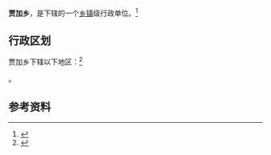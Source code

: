 {{中国乡级行政区|63/23/22/200/000}}

'''贾加乡'''，是{{PRC admin/fullname|63/23/22/200/000|3}}下辖的一个[[乡镇|乡镇]]级行政单位。<ref>{{PRC admin/ref sgc|{{PRC admin/parent|63/23/22/200/000}}}}</ref>

== 行政区划 ==

贾加乡下辖以下地区：<ref>{{PRC admin/ref sgc|63/23/22/200/000}}</ref>

{{PRC admin/children|63/23/22/200/000}}。

== 参考资料 ==

{{reflist}}

{{行政区划小作品}}
{{PRC admin/navcat|63/23/22/200/000}}